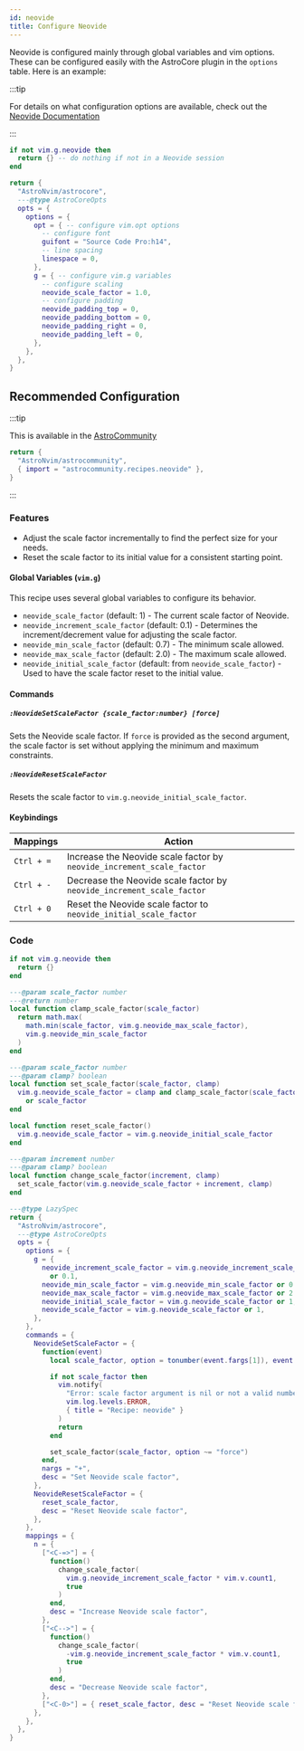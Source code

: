 ```yaml
---
id: neovide
title: Configure Neovide
---
```


Neovide is configured mainly through global variables and vim options. These can be configured easily with the AstroCore plugin in the `options` table. Here is an example:

:::tip

For details on what configuration options are available, check out the [Neovide Documentation](https://neovide.dev/configuration.html)

:::

```lua title="lua/plugins/neovide.lua"
if not vim.g.neovide then
  return {} -- do nothing if not in a Neovide session
end

return {
  "AstroNvim/astrocore",
  ---@type AstroCoreOpts
  opts = {
    options = {
      opt = { -- configure vim.opt options
        -- configure font
        guifont = "Source Code Pro:h14",
        -- line spacing
        linespace = 0,
      },
      g = { -- configure vim.g variables
        -- configure scaling
        neovide_scale_factor = 1.0,
        -- configure padding
        neovide_padding_top = 0,
        neovide_padding_bottom = 0,
        neovide_padding_right = 0,
        neovide_padding_left = 0,
      },
    },
  },
}
```

## Recommended Configuration

:::tip

This is available in the [AstroCommunity](https://github.com/AstroNvim/astrocommunity/tree/v4/lua/astrocommunity/recipes/neovide)

```lua title="lua/community.lua" ins={3}
return {
  "AstroNvim/astrocommunity",
  { import = "astrocommunity.recipes.neovide" },
}
```

:::

### Features

- Adjust the scale factor incrementally to find the perfect size for your needs.
- Reset the scale factor to its initial value for a consistent starting point.

#### Global Variables (`vim.g`)

This recipe uses several global variables to configure its behavior.

- `neovide_scale_factor` (default: 1) - The current scale factor of Neovide.
- `neovide_increment_scale_factor` (default: 0.1) - Determines the increment/decrement value for adjusting the scale factor.
- `neovide_min_scale_factor` (default: 0.7) - The minimum scale allowed.
- `neovide_max_scale_factor` (default: 2.0) - The maximum scale allowed.
- `neovide_initial_scale_factor` (default: from `neovide_scale_factor`) - Used to have the scale factor reset to the initial value.

#### Commands

##### `:NeovideSetScaleFactor {scale_factor:number} [force]`

Sets the Neovide scale factor. If `force` is provided as the second argument, the scale factor is set without applying the minimum and maximum constraints.

##### `:NeovideResetScaleFactor`

Resets the scale factor to `vim.g.neovide_initial_scale_factor`.

#### Keybindings

| Mappings   | Action                                                                |
| ---------- | --------------------------------------------------------------------- |
| `Ctrl + =` | Increase the Neovide scale factor by `neovide_increment_scale_factor` |
| `Ctrl + -` | Decrease the Neovide scale factor by `neovide_increment_scale_factor` |
| `Ctrl + 0` | Reset the Neovide scale factor to `neovide_initial_scale_factor`      |

### Code

```lua title="lua/plugins/neovide.lua"
if not vim.g.neovide then
  return {}
end

---@param scale_factor number
---@return number
local function clamp_scale_factor(scale_factor)
  return math.max(
    math.min(scale_factor, vim.g.neovide_max_scale_factor),
    vim.g.neovide_min_scale_factor
  )
end

---@param scale_factor number
---@param clamp? boolean
local function set_scale_factor(scale_factor, clamp)
  vim.g.neovide_scale_factor = clamp and clamp_scale_factor(scale_factor)
    or scale_factor
end

local function reset_scale_factor()
  vim.g.neovide_scale_factor = vim.g.neovide_initial_scale_factor
end

---@param increment number
---@param clamp? boolean
local function change_scale_factor(increment, clamp)
  set_scale_factor(vim.g.neovide_scale_factor + increment, clamp)
end

---@type LazySpec
return {
  "AstroNvim/astrocore",
  ---@type AstroCoreOpts
  opts = {
    options = {
      g = {
        neovide_increment_scale_factor = vim.g.neovide_increment_scale_factor
          or 0.1,
        neovide_min_scale_factor = vim.g.neovide_min_scale_factor or 0.7,
        neovide_max_scale_factor = vim.g.neovide_max_scale_factor or 2.0,
        neovide_initial_scale_factor = vim.g.neovide_scale_factor or 1,
        neovide_scale_factor = vim.g.neovide_scale_factor or 1,
      },
    },
    commands = {
      NeovideSetScaleFactor = {
        function(event)
          local scale_factor, option = tonumber(event.fargs[1]), event.fargs[2]

          if not scale_factor then
            vim.notify(
              "Error: scale factor argument is nil or not a valid number.",
              vim.log.levels.ERROR,
              { title = "Recipe: neovide" }
            )
            return
          end

          set_scale_factor(scale_factor, option ~= "force")
        end,
        nargs = "+",
        desc = "Set Neovide scale factor",
      },
      NeovideResetScaleFactor = {
        reset_scale_factor,
        desc = "Reset Neovide scale factor",
      },
    },
    mappings = {
      n = {
        ["<C-=>"] = {
          function()
            change_scale_factor(
              vim.g.neovide_increment_scale_factor * vim.v.count1,
              true
            )
          end,
          desc = "Increase Neovide scale factor",
        },
        ["<C-->"] = {
          function()
            change_scale_factor(
              -vim.g.neovide_increment_scale_factor * vim.v.count1,
              true
            )
          end,
          desc = "Decrease Neovide scale factor",
        },
        ["<C-0>"] = { reset_scale_factor, desc = "Reset Neovide scale factor" },
      },
    },
  },
}
```
